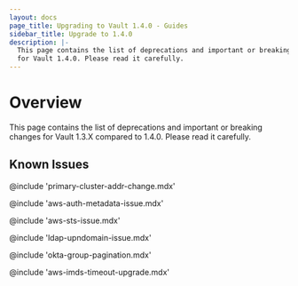 ```yaml
---
layout: docs
page_title: Upgrading to Vault 1.4.0 - Guides
sidebar_title: Upgrade to 1.4.0
description: |-
  This page contains the list of deprecations and important or breaking changes
  for Vault 1.4.0. Please read it carefully.
---
```


# Overview

This page contains the list of deprecations and important or breaking changes
for Vault 1.3.X compared to 1.4.0. Please read it carefully.

## Known Issues

@include 'primary-cluster-addr-change.mdx'

@include 'aws-auth-metadata-issue.mdx'

@include 'aws-sts-issue.mdx'

@include 'ldap-upndomain-issue.mdx'

@include 'okta-group-pagination.mdx'

@include 'aws-imds-timeout-upgrade.mdx'
